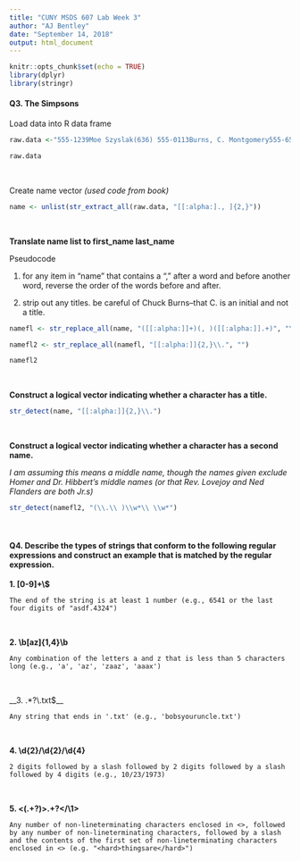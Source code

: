 ```yaml
---
title: "CUNY MSDS 607 Lab Week 3"
author: "AJ Bentley"
date: "September 14, 2018"
output: html_document
---
```


```r
knitr::opts_chunk$set(echo = TRUE)
library(dplyr)
library(stringr)

```

#### Q3. The Simpsons
Load data into R data frame

```r

raw.data <-"555-1239Moe Szyslak(636) 555-0113Burns, C. Montgomery555-6542Rev. Timothy Lovejoy555 8904Ned Flanders636-555-3226Simpson, Homer5553642Dr. Julius Hibbert"

raw.data
```

<br>

Create name vector 
_(used code from book)_

```r

name <- unlist(str_extract_all(raw.data, "[[:alpha:]., ]{2,}"))

```

<br>

__Translate name list to first_name last_name__

Pseudocode

1. for any item in "name" that contains a ", " after a word and before another word, reverse the order of the words before and after.

2. strip out any titles. be careful of Chuck Burns--that C. is an initial and not a title.


```r

namefl <- str_replace_all(name, "([[:alpha:]]+)(, )([[:alpha:]].+)", "\\3 \\1")

namefl2 <- str_replace_all(namefl, "[[:alpha:]]{2,}\\.", "")

namefl2
```

<br>

__Construct a logical vector indicating whether a character has a title.__

```r

str_detect(name, "[[:alpha:]]{2,}\\.")

```

<br>

__Construct a logical vector indicating whether a character has a second name.__

_I am assuming this means a middle name, though the names given exclude Homer and Dr. Hibbert's middle names (or that Rev. Lovejoy and Ned Flanders are both Jr.s)_


```r
str_detect(namefl2, "(\\.\\ )\\w*\\ \\w*")

```

<br>

#### Q4. Describe the types of strings that conform to the following regular expressions and construct an example that is matched by the regular expression.

__1. [0-9]+\\$__

    The end of the string is at least 1 number (e.g., 6541 or the last four digits of "asdf.4324")

<br>

__2. \\b[az]{1,4}\\b__

    Any combination of the letters a and z that is less than 5 characters long (e.g., 'a', 'az', 'zaaz', 'aaax')

<br>

__3. .*?\\.txt$__

    Any string that ends in '.txt' (e.g., 'bobsyouruncle.txt')

<br>

__4. \\d{2}/\\d{2}/\\d{4}__

    2 digits followed by a slash followed by 2 digits followed by a slash followed by 4 digits (e.g., 10/23/1973)

<br>

__5. <(.+?)>.+?</\\1>__

    Any number of non-lineterminating characters enclosed in <>, followed by any number of non-lineterminating characters, followed by a slash and the contents of the first set of non-lineterminating characters enclosed in <> (e.g. "<hard>thingsare</hard>")

    
    
    
    